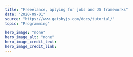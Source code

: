 ---
title: "Freeelance, aplying for jobs and JS frameworks"
date: "2020-09-01"
source: "https://www.gatsbyjs.com/docs/tutorial/"
topic: "Programming"

hero_image: "none"
hero_image_alt: "none"
hero_image_credit_text: 
hero_image_credit_link: 
---
